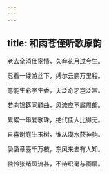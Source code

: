 ```yaml
---
---
---
```

title: 和雨苍侄听歌原韵
---



老去全消仕宦情，久弃花月过今生。

忍看一缕游丝下，缚尔云鹏万里程。


笔能生彩字生香，天泛奇才岂泛常。

若向锦筵同顧曲，风流应不属周郎。


累累一串爱歌珠，绝代佳人比得无。

自喜谢庭生玉树，谁从漠水获神驹。


袅袅章臺千万枝，东风来去有人知。

独忴张绪风流甚，不待织毫与画眉。